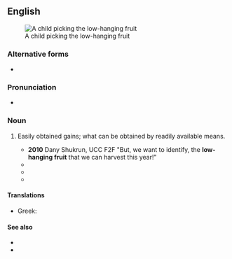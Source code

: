 {{also|low hanging fruit}}
==English==
[[Image:Gerard van Honthorst 008.jpg|thumb|A child picking the low-hanging fruit]]

===Alternative forms===
* {{alter|en|low hanging fruit}}

===Pronunciation===
* {{audio|En-au-low-hanging fruit.ogg|Audio (AU)|lang=en}}

===Noun===
{{en-noun|head=[[low]]-[[hanging]] [[fruit]]}}

# {{lb|en|idiomatic}} Easily obtained gains; what can be obtained by readily available means.
#* '''2010''' Dany Shukrun, UCC F2F "But, we want to identify, the '''low-hanging fruit''' that we can harvest this year!"
#* {{quote-book|lang=en|title=Whistling Past Dixie: How Democrats Can Win Without the South|page=166|author=Thomas F. Schaller|year=2008|passage=But, Florida aside, the '''low-hanging fruit''' is not in Dixie.}}
#* {{quote-book|lang=en|title=Environmental Policy and Corporate Behaviour|page=97|author=Nick Johnstone|year=2007|passage=the '''low-hanging fruit''' are picked first}}
#* {{quote-book|lang=en|title=The Natural Step for Communities: How Cities and Towns Can Change to|page=201|author=Sarah James|oauthors=Torbjörn Lahti|year=2004|passage='''Low-hanging fruits''' are those actions that garner early agreement and that are obtainable in the short run.}}

====Translations====
{{trans-top}}
* Greek: {{t|el|[[ώριμο φρούτο]]}}
{{trans-mid}}
{{trans-bottom}}

====See also====
* {{l|en|easy pickings}}
* {{l|en|like a ripe plum}}